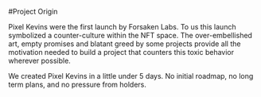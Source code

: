 #Project Origin

Pixel Kevins were the first launch by Forsaken Labs. To us this launch symbolized a counter-culture within the NFT space. The over-embellished art, empty promises and blatant greed by some projects provide all the motivation needed to build a project that counters this toxic behavior wherever possible. 

We created Pixel Kevins in a little under 5 days. No initial roadmap, no long term plans, and no pressure from holders. 
